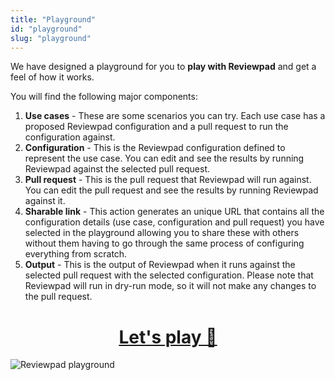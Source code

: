 ```yaml
---
title: "Playground"
id: "playground"
slug: "playground"
---
```


We have designed a playground for you to **play with Reviewpad** and get a feel of how it works.

You will find the following major components:
1. **Use cases** - These are some scenarios you can try. Each use case has a proposed Reviewpad configuration and a pull request to run the configuration against.
2. **Configuration** - This is the Reviewpad configuration defined to represent the use case. You can edit and see the results by running Reviewpad against the selected pull request.
3. **Pull request** - This is the pull request that Reviewpad will run against. You can edit the pull request and see the results by running Reviewpad against it.
4. **Sharable link** - This action generates an unique URL that contains all the configuration details (use case, configuration and pull request) you have selected in the playground allowing you to share these with others without them having to go through the same process of configuring everything from scratch.
5. **Output** - This is the output of Reviewpad when it runs against the selected pull request with the selected configuration. Please note that Reviewpad will run in dry-run mode, so it will not make any changes to the pull request.

<center>
<h1><a href="https://reviewpad.com/playground" target="_blank">Let's play 🦄</a></h1>
</center>

![Reviewpad playground](/img/playground-preview.png)
